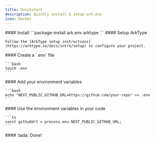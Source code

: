 ```yaml
---
title: Quickstart
description: Quickly install & setup ark.env
icon: Rocket
---
```



<Steps>
  <Step>
    #### Install
    ```package-install
    ark.env arktype
    ```
  </Step>
  <Step>
    #### Setup ArkType

    Follow the [ArkType setup instructions](https://arktype.io/docs/intro/setup) to configure your project.
  </Step>
  <Step>
    #### Create a `.env` file

    ```bash
    touch .env
    ```
  </Step>
  <Step>
    #### Add your environment variables

    ```bash
    echo "NEXT_PUBLIC_GITHUB_URL=https://github.com/your-repo" >> .env
    ```
  </Step>
  <Step>
    #### Use the environment variables in your code

    ```ts
    const githubUrl = process.env.NEXT_PUBLIC_GITHUB_URL;
    ```
  </Step>
  <Step>
  #### :tada: Done!
  </Step>
</Steps>
